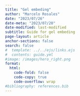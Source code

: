 ```yaml
---
title: "Gel embeding"
author: "Marcelo Rosales"
date: "2023/07/26"  
date-meta: "2023/07/20"  
date-modified: last-modified
subtitle: Guide for gel embeding 
page-layout: article
anchor-sections: false
search: false
#  template: ../../ejs/links.ejs
#  contents: guide.yml
#image: /images/hero_right.png
format: 
  html: 
    code-fold: false
    code-copy: true
    code-overflow: wrap
#bibliography: references.bib
---
```


